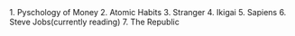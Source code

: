 
<PageLayout>
1. Pyschology of Money
2. Atomic Habits
3. Stranger
4. Ikigai
5. Sapiens
6. Steve Jobs(currently reading)
7. The Republic
</PageLayout>
